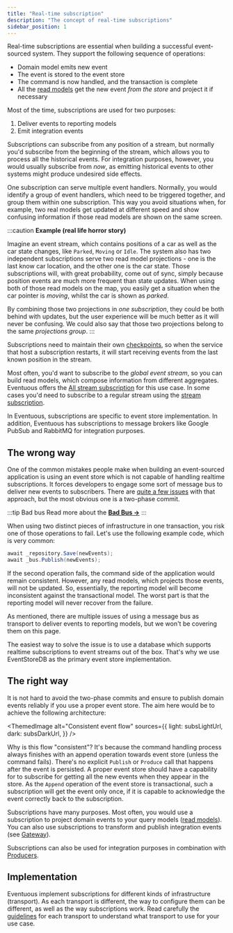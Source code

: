 ```yaml
---
title: "Real-time subscription"
description: "The concept of real-time subscriptions"
sidebar_position: 1
---
```


Real-time subscriptions are essential when building a successful event-sourced system. They support the following sequence of operations:

- Domain model emits new event
- The event is stored to the event store
- The command is now handled, and the transaction is complete
- All the [read models](../../read-models) get the new event _from the store_ and project it if necessary

Most of the time, subscriptions are used for two purposes:
1. Deliver events to reporting models
2. Emit integration events

Subscriptions can subscribe from any position of a stream, but normally you'd subscribe from the beginning of the stream, which allows you to process all the historical events. For integration purposes, however, you would usually subscribe from _now_, as emitting historical events to other systems might produce undesired side effects.

One subscription can serve multiple event handlers. Normally, you would identify a group of event handlers, which need to be triggered together, and group them within one subscription. This way you avoid situations when, for example, two real models get updated at different speed and show confusing information if those read models are shown on the same screen.

:::caution
**Example (real life horror story)**

Imagine an event stream, which contains positions of a car as well as the car state changes, like `Parked`, `Moving` or `Idle`. The system also has two independent subscriptions serve two read model projections - one is the last know car location, and the other one is the car state. Those subscriptions will, with great probability, come out of sync, simply because position events are much more frequent than state updates. When using both of those read models on the map, you easily get a situation when the car pointer is _moving_, whilst the car is shown as _parked_.

By combining those two projections in _one subscription_, they could be both behind with updates, but the user experience will be much better as it will never be confusing. We could also say that those two projections belong to the same _projections group_.
:::

Subscriptions need to maintain their own [checkpoints](../checkpoint), so when the service that host a subscription restarts, it will start receiving events from the last known position in the stream.

Most often, you'd want to subscribe to the _global event stream_, so you can build read models, which compose information from different aggregates. Eventuous offers the [All stream subscription](../../infra/esdb/#all-stream-subscription) for this use case. In some cases you'd need to subscribe to a regular stream using the [stream subscription](../../infra/esdb/#single-stream-subscription).

In Eventuous, subscriptions are specific to event store implementation. In addition, Eventuous has subscriptions to message brokers like Google PubSub and RabbitMQ for integration purposes.

## The wrong way

One of the common mistakes people make when building an event-sourced application is using an event store which is not capable of handling realtime subscriptions. It forces developers to engage some sort of message bus to deliver new events to subscribers. There are [quite a few issues](../../prologue/the-right-way) with that approach, but the most obvious one is a two-phase commit.

:::tip Bad bus
Read more about the **[Bad Bus →](../../prologue/the-right-way/#event-bus)**
:::

When using two distinct pieces of infrastructure in one transaction, you risk one of those operations to fail. Let's use the following example code, which is very common:

```csharp
await _repository.Save(newEvents);
await _bus.Publish(newEvents);
```

If the second operation fails, the command side of the application would remain consistent. However, any read models, which projects those events, will not be updated. So, essentially, the reporting model will become inconsistent against the transactional model. The worst part is that the reporting model will never recover from the failure.

As mentioned, there are multiple issues of using a message bus as transport to deliver events to reporting models, but we won't be covering them on this page.

The easiest way to solve the issue is to use a database which supports realtime subscriptions to event streams out of the box. That's why we use EventStoreDB as the primary event store implementation.

## The right way

It is not hard to avoid the two-phase commits and ensure to publish domain events reliably if you use a proper event store. The aim here would be to achieve the following architecture:

<ThemedImage
    alt="Consistent event flow"
    sources={{
        light: subsLightUrl,
        dark: subsDarkUrl,
    }}
/>

Why is this flow "consistent"? It's because the command handling process always finishes with an append operation towards event store (unless the command fails). There's no explicit `Publish` or `Produce` call that happens after the event is persisted. A proper event store should have a capability for to subscribe for getting all the new events when they appear in the store. As the `Append` operation of the event store is transactional, such a subscription will get the event only once, if it is capable to acknowledge the event correctly back to the subscription.

Subscriptions have many purposes. Most often, you would use a subscription to project domain events to your query models ([read models](../../read-models)). You can also use subscriptions to transform and publish integration events (see [Gateway](../../gateway)).

Subscriptions can also be used for integration purposes in combination with [Producers](../../producers).

## Implementation

Eventuous implement subscriptions for different kinds of infrastructure (transport). As each transport is different, the way to configure them can be different, as well as the way subscriptions work. Read carefully the [guidelines](../../infra) for each transport to understand what transport to use for your use case.
